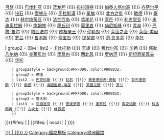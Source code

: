 {{Navbox 
| name      = 全欧快车列车
| state     = {{{state|}}}
|titlestyle = background:#800032; color:#FFFDD0;
|groupstyle = background:#FFFDD0; color:#800032; text-align:center;
| title     = [[Image:TEE-Logo.svg|30px|link=全欧快车|alt=全欧快车]]&nbsp;[[全欧快车|<span style="color:#FFFDD0;">全欧快车</span>]]列车
| image     = [[File:FFS RAe 1053 a Como SG.jpg|70px|SBB-CFF-FFS RAe 1053 as TEE Gottardo at Como San Giovanni, 1987.]]<br><br>[[File:TEE im DB Museum Nürnberg.jpg|70px]]
| listclass = hlist

| group1 = 国际
| list1  = [[阿尔伯特·史怀哲号列车|阿尔伯特·史怀哲]] {{!}} [[弓弩号列车|弓弩]] {{!}} [[巴伐利亚号列车|巴伐利亚]] {{!}} [[蓝龙胆号列车|蓝龙胆]] {{!}} [[布拉班特号列车|布拉班特]] {{!}} [[加泰人塔尔高号列车|加泰人塔尔高]] {{!}} [[齐萨尔平号列车|齐萨尔平]] {{!}} [[钻石号列车|钻石]] {{!}} [[雪绒花号列车|雪绒花]] {{!}} [[伊拉斯谟号列车|伊拉斯谟]] {{!}} [[军旗号列车|军旗]] {{!}} [[北方之星号列车|北方之星]] {{!}} [[歌德号列车|歌德]] {{!}} [[哥达号列车|哥达]] {{!}} [[赫尔维蒂亚号列车|赫尔维蒂亚]] {{!}} [[法兰西岛号列车|法兰西岛]] {{!}} [[鸢尾花号列车 (欧洲)|鸢尾花]] {{!}} [[莱芒号列车|莱芒]] {{!}} [[利古里亚号列车|利古里亚]] {{!}} [[米迪奥拉姆号列车|米迪奥拉姆]] {{!}} [[梅姆林号列车|梅姆林]] {{!}} [[墨丘利号列车 (欧洲)|墨丘利]] {{!}} [[莫里哀号列车|莫里哀]] {{!}} [[仙尼斯峰号列车|仙尼斯峰]] {{!}} [[青鸟号列车|青鸟]] {{!}} [[巴黎-鲁尔号列车|巴黎-鲁尔]] {{!}} [[帕西法尔号列车|帕西法尔]] {{!}} [[欧根亲王号列车|欧根亲王]] {{!}} [[伦勃朗号列车|伦勃朗]] {{!}} [[莱茵之金号列车|莱茵之金]] {{!}} [[莱茵-美因号列车|莱茵-美因]] {{!}} [[罗兰号列车|罗兰]] {{!}} [[鲁本斯号列车|鲁本斯]] {{!}} [[蓝宝石号列车|蓝宝石]] {{!}} [[提契诺号列车|提契诺]] {{!}} [[范·贝多芬号列车|范·贝多芬]] {{!}} [[华托号列车|华托]]

| group2 = 国内
| list2  = {{navbox subgroup
    | group1style = background:#FFFDD0; color:#800032;
    | group1 = 法国
    | list1  = [[阿基坦号列车|阿基坦]] {{!}} [[卡比托勒号列车|卡比托勒]] {{!}} [[军旗号列车|军旗]] {{!}} [[费代尔布号列车|费代尔布]] {{!}} [[加扬号列车|加扬]] {{!}} [[儒勒·凡尔纳号列车|儒勒·凡尔纳]] {{!}} [[克莱贝尔号列车|克莱贝尔]] {{!}} [[里昂内号列车|里昂内]] {{!}} [[西北风号列车|西北风]] {{!}} [[罗纳河号列车|罗纳河]] {{!}} [[斯坦尼斯瓦夫号列车|斯坦尼斯瓦夫]] {{!}} [[华托号列车|华托]]

    | group2style = background:#FFFDD0; color:#800032;
    | group2 = 德国
    | list2  = [[巴克科斯号列车|巴克科斯]] {{!}} [[钻石号列车|钻石]] {{!}} [[弗里德里希·席勒号列车|弗里德里希·席勒]] {{!}} [[甘布里努斯号列车|甘布里努斯]] {{!}} [[歌德号列车|歌德]] {{!}} [[海因里希·海涅号列车|海因里希·海涅]] {{!}} [[莱茵之箭号列车|莱茵之箭]] {{!}} [[罗兰号列车|罗兰]]

    | group3style = background:#FFFDD0; color:#800032;
    | group3 = 意大利
    | list3  = [[亚得里亚号列车|亚得里亚]] {{!}} [[安波罗修号列车|安波罗修]] {{!}} [[奥罗拉号列车|奥罗拉]] {{!}} [[库克诺斯号列车|库克诺斯]] {{!}} [[科洛西姆号列车|科洛西姆]] {{!}} [[方块七号列车|方块七]] {{!}} [[维苏威号列车|维苏威]]
    }}
}}<includeonly>{{#ifeq: {{NAMESPACE}} | {{NS:0}} | {{#ifeq: {{{1|}}} | nocat | | [[Category:全欧快车{{#if:{{{catIdx|}}} | {{!}}{{{catIdx|}}} }}]]}}}}</includeonly><noinclude>
{{collapsible option}}
[[Category:鐵路模板]]
[[Category:歐洲鐵路]]

</noinclude>